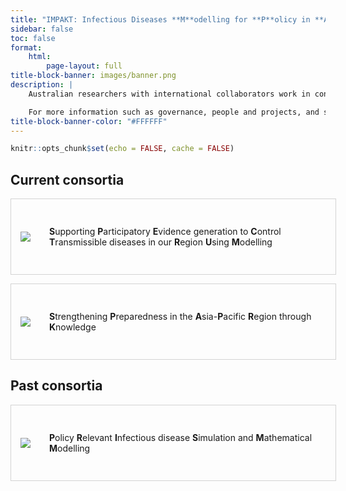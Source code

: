 ```yaml
---
title: "IMPAKT: Infectious Diseases **M**odelling for **P**olicy in **A**ustralia and Asia Pacific including **K**nowledge **T**ranslation"
sidebar: false
toc: false
format:
    html:
        page-layout: full
title-block-banner: images/banner.png
description: |
    Australian researchers with international collaborators work in consortia to develop modelling in infectious diseases to assist planning in policy and practice. These consortia are represented on this website.

    For more information such as governance, people and projects, and specific publications, select from the individual consortia below.
title-block-banner-color: "#FFFFFF"
---
```


```r
knitr::opts_chunk$set(echo = FALSE, cache = FALSE)
```
<style>
    @media (max-width: 200px) {
    .flex-grid-thirds {
        display: block;
        .col {
            max-width: 100%;
            margin = 0 0 10px 0;
        }
    }
}

img {
    float: left;
    padding-right: 30px;
    max-width: 190px !important;
    
}

.consortia-description {
    display: flex;
    justify-content: flex-start;
    align-items: center;
    width: 100%;
    min-height: 120px;
    border: 1px solid lightgray;
    min-height: 120px;
    padding-left: 15px;
}

.consortia-item {
    align-self: center;
    flex-grow: 1;
}

p {
    margin-top: revert !important;
}

a, a:visited {
    color: inherit;
    text-decoration: none;
}
</style>

## Current consortia

<a href='../website-spectrum/'>

::: {.consortia-description}
![](images/logo_spectrum.png){.consortia-item}

:::: {.consortia-item}

**S**upporting **P**articipatory **E**vidence generation to **C**ontrol **T**ransmissible diseases in our **R**egion **U**sing **M**odelling

::::
:::

</a>

<a href='../website-spark/'>

::: {.consortia-description}
![](images/logo_spark.png){.consortia-item}

:::: {.consortia-item}

**S**trengthening **P**reparedness in the **A**sia-**P**acific **R**egion through **K**nowledge

::::
:::
</a>

## Past consortia

<a href="https://www.prism.edu.au/">

::: {.consortia-description}

![](images/logo_prism.png)

:::: {.consortia-item}

**P**olicy **R**elevant **I**nfectious disease **S**imulation and **M**athematical **M**odelling

::::
:::
</a>

